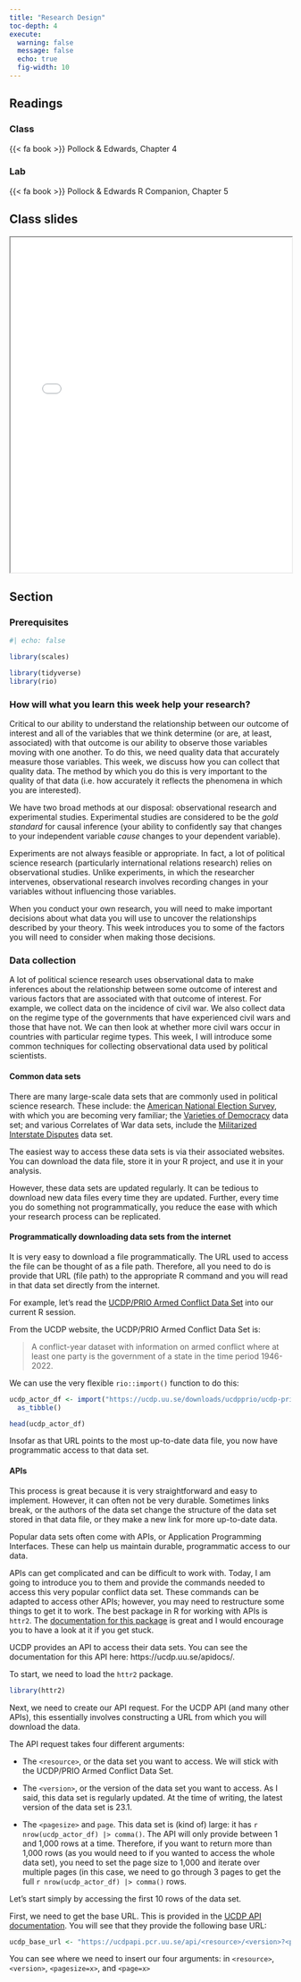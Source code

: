 ```yaml
---
title: "Research Design"
toc-depth: 4
execute: 
  warning: false
  message: false
  echo: true
  fig-width: 10
---
```


## Readings

### Class

{{< fa book >}} Pollock & Edwards, Chapter 4

### Lab

{{< fa book >}} Pollock & Edwards R Companion, Chapter 5

## Class slides

```{=html}
<iframe class="slide-deck" src="../files/slides/Lecture 4- Research Design.pdf" width = "100%" height = 600px></iframe>
```

## Section

### Prerequisites

```r
#| echo: false

library(scales)
```

```r
library(tidyverse)
library(rio)
```

### How will what you learn this week help your research?

Critical to our ability to understand the relationship between our outcome of interest and all of the variables that we think determine (or are, at least, associated) with that outcome is our ability to observe those variables moving with one another. To do this, we need quality data that accurately measure those variables. This week, we discuss how you can collect that quality data. The method by which you do this is very important to the quality of that data (i.e. how accurately it reflects the phenomena in which you are interested). 

We have two broad methods at our disposal: observational research and experimental studies. Experimental studies are considered to be the *gold standard* for causal inference (your ability to confidently say that changes to your independent variable *cause* changes to your dependent variable). 

Experiments are not always feasible or appropriate. In fact, a lot of political science research (particularly international relations research) relies on observational studies. Unlike experiments, in which the researcher intervenes, observational research involves recording changes in your variables without influencing those variables. 

When you conduct your own research, you will need to make important decisions about what data you will use to uncover the relationships described by your theory. This week introduces you to some of the factors you will need to consider when making those decisions. 

### Data collection

A lot of political science research uses observational data to make inferences about the relationship between some outcome of interest and various factors that are associated with that outcome of interest. For example, we collect data on the incidence of civil war. We also collect data on the regime type of the governments that have experienced civil wars and those that have not. We can then look at whether more civil wars occur in countries with particular regime types. 
This week, I will introduce some common techniques for collecting observational data used by political scientists. 

#### Common data sets

There are many large-scale data sets that are commonly used in political science research. These include: the [American National Election Survey](https://electionstudies.org/), with which you are becoming very familiar; the [Varieties of Democracy](https://v-dem.net/) data set; and various Correlates of War data sets, include the [Militarized Interstate Disputes](https://correlatesofwar.org/data-sets/mids/) data set. 

The easiest way to access these data sets is via their associated websites. You can download the data file, store it in your R project, and use it in your analysis. 

However, these data sets are updated regularly. It can be tedious to download new data files every time they are updated. Further, every time you do something not programmatically, you reduce the ease with which your research process can be replicated. 

#### Programmatically downloading data sets from the internet

It is very easy to download a file programmatically. The URL used to access the file can be thought of as a file path. Therefore, all you need to do is provide that URL (file path) to the appropriate R command and you will read in that data set directly from the internet. 

For example, let's read the [UCDP/PRIO Armed Conflict Data Set](https://ucdp.uu.se/downloads/index.html#armedconflict) into our current R session. 

::: {.callout-note}
From the UCDP website, the UCDP/PRIO Armed Conflict Data Set is: 

> A conflict-year dataset with information on armed conflict where at least one party is the government of a state in the time period 1946-2022.
:::

We can use the very flexible `rio::import()` function to do this: 

```r
ucdp_actor_df <- import("https://ucdp.uu.se/downloads/ucdpprio/ucdp-prio-acd-231-csv.zip") |> 
  as_tibble()

head(ucdp_actor_df)
```

Insofar as that URL points to the most up-to-date data file, you now have programmatic access to that data set. 

#### APIs

This process is great because it is very straightforward and easy to implement. However, it can often not be very durable. Sometimes links break, or the authors of the data set change the structure of the data set stored in that data file, or they make a new link for more up-to-date data. 

Popular data sets often come with APIs, or Application Programming Interfaces. These can help us maintain durable, programmatic access to our data. 

APIs can get complicated and can be difficult to work with. Today, I am going to introduce you to them and provide the commands needed to access this very popular conflict data set. These commands can be adapted to access other APIs; however, you may need to restructure some things to get it to work. The best package in R for working with APIs is `httr2`. The [documentation for this package](https://httr2.r-lib.org/articles/httr2.html) is great and I would encourage you to have a look at it if you get stuck.

UCDP provides an API to access their data sets. You can see the documentation for this API here: https://ucdp.uu.se/apidocs/. 

To start, we need to load the `httr2` package. 

```r
library(httr2)
```

Next, we need to create our API request. For the UCDP API (and many other APIs), this essentially involves constructing a URL from which you will download the data. 

The API request takes four different arguments: 

-   The `<resource>`, or the data set you want to access. We will stick with the UCDP/PRIO Armed Conflict Data Set.

-   The `<version>`, or the version of the data set you want to access. As I said, this data set is regularly updated. At the time of writing, the latest version of the data set is 23.1.

-   The `<pagesize>` and `page`. This data set is (kind of) large: it has `r nrow(ucdp_actor_df) |> comma()`. The API will only provide between 1 and 1,000 rows at a time. Therefore, if you want to return more than 1,000 rows (as you would need to if you wanted to access the whole data set), you need to set the page size to 1,000 and iterate over multiple pages (in this case, we need to go through 3 pages to get the full `r nrow(ucdp_actor_df) |> comma()` rows.  

Let's start simply by accessing the first 10 rows of the data set. 

First, we need to get the base URL. This is provided in the [UCDP API documentation](https://ucdp.uu.se/apidocs/). You will see that they provide the following base URL: 

```r
ucdp_base_url <- "https://ucdpapi.pcr.uu.se/api/<resource>/<version>?<pagesize=x>&<page=x>"
```

You can see where we need to insert our four arguments: in `<resource>`, `<version>`, `<pagesize=x>`, and `<page=x>`
